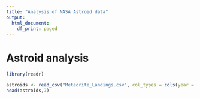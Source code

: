 ```yaml
---
title: "Analysis of NASA Astroid data"
output:
  html_document:
    df_print: paged
---
```



# Astroid analysis

```r
library(readr)
```


```r
astroids <- read_csv("Meteorite_Landings.csv", col_types = cols(year = col_character()))
head(astroids,7)
```

